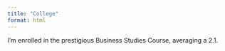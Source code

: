 ```yaml
---
title: "College"
format: html
---
```


I'm enrolled in the prestigious Business Studies Course, averaging a 2.1.
